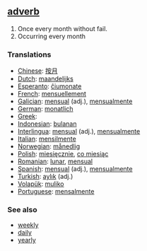 == [[adverb]] ==

#Once every month without fail.
#Occurring every month

=== Translations ===
*[[Chinese]]: [[按月]]
*[[Dutch]]: [[maandelijks]]
*[[Esperanto]]: [[ĉiumonate]]
*[[French]]: [[mensuellement]]
*[[Galician]]: [[mensual]] (adj.), [[mensualmente]]
*[[German]]: [[monatlich]]
*[[Greek]]:
*[[Indonesian]]: [[bulan|bulanan]]
*[[Interlingua]]: [[mensual]] (adj.), [[mensualmente]]
*[[Italian]]: [[mensilmente]]
*[[Norwegian]]: [[månedlig]]
*[[Polish]]: [[miesięcznie]], [[co miesiąc]]
*[[Romanian]]: [[lunar]], [[mensual]]
*[[Spanish]]: [[mensual]] (adj.), [[mensualmente]]
*[[Turkish]]: [[aylık]] (adj.)
*[[Volapük]]: [[muliko]]
*[[Portuguese]]: [[mensalmente]]

===See also===
* [[weekly]]
* [[daily]]
* [[yearly]]